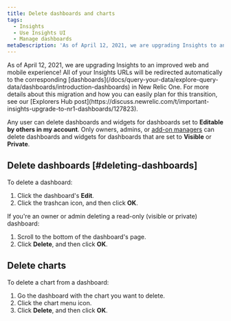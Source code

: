 ```yaml
---
title: Delete dashboards and charts
tags:
  - Insights
  - Use Insights UI
  - Manage dashboards
metaDescription: 'As of April 12, 2021, we are upgrading Insights to an improved web and mobile experience with New Relic One Dashboards.'
---
```


<Callout variant="important">
  As of April 12, 2021, we are upgrading Insights to an improved web and mobile experience! All of your Insights URLs will be redirected automatically to the corresponding [dashboards](/docs/query-your-data/explore-query-data/dashboards/introduction-dashboards) in New Relic One. For more details about this migration and how you can easily plan for this transition, see our [Explorers Hub post](https://discuss.newrelic.com/t/important-insights-upgrade-to-nr1-dashboards/127823).
</Callout>

Any user can delete dashboards and widgets for dashboards set to **Editable by others in my account**. Only owners, admins, or [add-on managers](/docs/accounts-partnerships/accounts/account-setup/add-roles-permissions) can delete dashboards and widgets for dashboards that are set to **Visible** or **Private**.

## Delete dashboards [#deleting-dashboards]

To delete a dashboard:

1. Click the dashboard's **Edit**.
2. Click the trashcan icon, and then click **OK**.

If you're an owner or admin deleting a read-only (visible or private) dashboard:

1. Scroll to the bottom of the dashboard's page.
2. Click **Delete**, and then click **OK**.

## Delete charts

To delete a chart from a dashboard:

1. Go the dashboard with the chart you want to delete.
2. Click the chart menu <Icon name="fe-more-horizontal"/>
   icon.
3. Click **Delete**, and then click **OK**.
